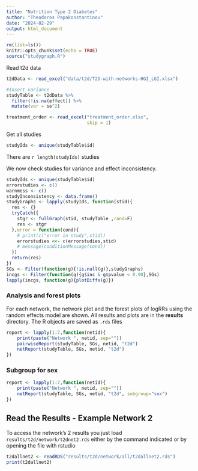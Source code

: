 ```yaml
---
title: "Nutrition Type 2 Diabetes"
author: "Theodoros Papakonstantinou"
date: "2024-02-29"
output: html_document
---
```


```r
rm(list=ls())
knitr::opts_chunk$set(echo = TRUE)
source("studygraph.R")
```

Read t2d data

```r
t2dData <- read_excel("data/t2d/T2D-with-networks-HGI_LGI.xlsx")

#Insert variance
studyTable <- t2dData %>% 
  filter(!is.na(effect)) %>% 
  mutate(var = se^2)
```
```r
treatment_order <- read_excel("treatment_order.xlsx", 
                              skip = 1)
```

Get all studies

```r
studyIds <- unique(studyTable$id)
```

There are `r length(studyIds)` studies

We now check studies for variance and effect inconsistency.

```r
studyIds <- unique(studyTable$id)
errorstudies <- c()
warnmess <- c()
studyInconsistency <- data.frame()
studyGraphs <- lapply(studyIds, function(stid){
  res <- {}
  tryCatch({
    stgr <- fullGraph(stid, studyTable ,rand=F)
    res <- stgr
  },error = function(cond){
    # print(c("error in study",stid))
    errorstudies <<- c(errorstudies,stid)
    # message(conditionMessage(cond))
  })
  return(res)
})
SGs <- Filter(function(g){!is.null(g)},studyGraphs)
incgs <- Filter(function(g){g$inc & g$pvalue < 0.90},SGs)
lapply(incgs, function(g){plotDiffs(g)})
```

### Analysis and forest plots

For each network, the network plot and the forest plots of logRRs using the random effects model are shown. 
All results and plots are in the **results** directory.
The R objects are saved as `.rds` files

```r
report <- lapply(1:7,function(netid){
    print(paste("Network ", netid, sep=""))
    pairwiseReport(studyTable, SGs, netid, "t2d")
    netReport(studyTable, SGs, netid, "t2d")
})
```


### Subgroup for sex
```r
report <- lapply(1:7,function(netid){
    print(paste("Network ", netid, sep=""))
    netReport(studyTable, SGs, netid, "t2d", subgroup="sex")
})
```

## Read the Results - Example Network 2

To access the network's 2 results you just load
`results/t2d/network/t2dnet2.rds`
either by the command indicated or by opening the file with rstudio

```R
t2dallnet2 <- readRDS("results/t2d/network/all/t2dallnet2.rds")
print(t2dallnet2)
```